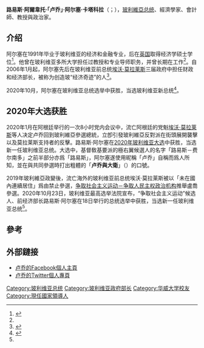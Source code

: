 {{noteTA
|1=zh-hans:珍妮娜;zh-hk:珍妮;zh-tw:珍妮;
|2=zh-hans:阿涅斯;zh-hk:阿涅兹;zh-tw:艾尼茲;
}}
{{redirect2|路易斯·阿爾塞|哥倫比亞足球運動員足球運動員|路易斯·阿爾塞 (運動員)}}
{{spanish name|阿尔塞|卡塔科拉}}
{{Infobox officeholder
| name = 卢乔·阿尔塞
| image = Luis Arce (23588020275) (cropped).jpg
| caption = 
| birth_name = 路易斯·阿爾韋托·阿尔塞·卡塔科拉
| office = [[玻利維亞總統|玻利維亞總統]]
| term_start =2020年11月8日
| term_end =
| predecessor = [[珍妮·艾尼茲|珍妮·艾尼茲]]（臨時）<br>[[埃沃·莫拉莱斯|埃沃·莫拉莱斯]]（正任）
| vicepresident       = {{link-qu|大衛·久盖万加|David Chuqiwanka}}
| office1 = 經濟與公共財經部長
| term_end1 = 2019年11月10日
| term_start1 = 2019年1月23日
| president1 = [[埃沃·莫拉莱斯|埃沃·莫拉莱斯]]
| term_start2 = 2006年1月23日
| term_end2 = 2017年6月24日
| president2 = [[埃沃·莫拉莱斯|埃沃·莫拉莱斯]]
| birth_date = {{birth date and age|1963|9|28|df=y}}
| birth_place = [[玻利維亞|玻利維亞]][[拉巴斯|拉巴斯]]
| death_date = 
| death_place = 
| party = [[爭取社會主義運動－爭取人民主權政治機構|爭取社會主義運動－爭取人民主權政治機構]]
| alma_mater = {{link-es|圣安德烈斯大学|Universidad Mayor de San Andrés}}<br>[[华威大学|华威大学]]
| signature  = Luis Arce signature.svg
}}{{中文譯名|putonghua=路易斯·阿尔塞|hongkong=卢乔·阿尔塞}}

'''路易斯·阿爾韋托·「卢乔」·阿尔塞·卡塔科拉'''（{{lang-es|Luis Alberto "Lucho" Arce Catacora}}；{{bd|1963年|9月28日||}}），[[玻利维亚总统|玻利維亞总统]]、經濟學家、會計師、教授與政治家。

== 介绍 ==
阿尔塞在1991年毕业于玻利维亚{{Internal link helper/es|圣安德烈斯大学|Universidad Mayor de San Andrés}}的经济和金融专业，后在[[英国|英国]]取得经济学硕士学位<ref name=":0">{{Cite web|title=（新闻人物）玻利维亚当选总统路易斯·阿尔塞|url=https://xw.qq.com/cmsid/20201024A05LKR00|accessdate=2020-10-26|author=|date=2020-10-24|format=|publisher=|agency=新华社利马|language=zh|archiveurl=https://web.archive.org/web/20210630091123/https://xw.qq.com/cmsid/20201024A05LKR00|archivedate=2021-06-30|dead-url=yes}}</ref>。他曾在玻利维亚多所大学担任过教授和专业导师职务，并曾长期在{{Internal link helper/es|玻利维亚中央银行|Banco Central de Bolivia}}工作<ref name=":0" />。自2006年1月起，阿尔塞先后在玻利维亚前总统[[埃沃·莫拉莱斯|埃沃·莫拉莱斯]]三届政府中担任财政和经济部长，被称为创造玻“经济奇迹”的人<ref name=":1">{{Cite web|title=阿尔塞当选玻利维亚新总统|url=http://www.xinhuanet.com/2020-10/24/c_1126651706.htm|accessdate=2020-10-26|author=|date=2020-10-24|format=|publisher=|agency=新华网|language=zh|archiveurl=https://web.archive.org/web/20201026145426/http://www.xinhuanet.com/2020-10/24/c_1126651706.htm|archivedate=2020-10-26|dead-url=no}}</ref>。

2020年10月，阿尔塞在玻利维亚总统选举中获胜，当选玻利维亚新总统<ref>{{Cite web|title=阿尔塞当选玻利维亚新总统|url=http://www.xinhuanet.com/photo/2020-10/24/c_1126652043.htm|accessdate=2020-10-26|author=|date=2020-10-24|format=|publisher=|agency=新华社|language=zh|archiveurl=https://web.archive.org/web/20201026150500/http://www.xinhuanet.com/photo/2020-10/24/c_1126652043.htm|archivedate=2020-10-26|dead-url=no}}</ref>。

== 2020年大选获胜 ==
{{Main|2020年玻利維亞大選}}
2020年1月在阿根廷举行的一次8小时党内会议中，流亡阿根廷的党魁[[埃沃·莫拉莱斯|埃沃·莫拉莱斯]]等人决定卢乔回到玻利維亞參選總統，立卽引發玻利維亞反對派在街頭展開襲擊以及莫拉莱斯支持者的反擊。路易斯·阿尔塞在[[2020年玻利维亚大选|2020年玻利维亚大选]]中获胜，当选新一任玻利维亚总统。大选中，基督敎基要派的極右翼候選人{{link-es|路易斯－费尔南多·卡马乔|Luis Fernando Camacho|卡马乔氏}}的名字「路易斯－费尔南多」之前半部分亦爲「路易斯」，阿尔塞遂使用昵稱「卢乔」自稱而爲人所知，並在與{{link-qu|大衛·久盖万加|David Chuqiwanka}}共同參選時打出粗體的「'''卢乔與大衛'''」（{{lang-es|{{zy|LUCHO|ᴘʀᴇsɪᴅᴇɴᴛᴇ}} {{zy|DAVID|ᴠɪᴄᴇ}}}}）的口號。

2019年玻利維亞政變後，流亡海外的玻利维亚前总统埃沃·莫拉莱斯被以「未在國內連續居住」爲由禁止參選，[[争取社会主义运动－争取人民主权政治机构|争取社会主义运动－争取人民主权政治机构]]推舉盧喬參選。2020年10月23日，玻利维亚最高选举法院宣布，“争取社会主义运动”候选人、前经济部长路易斯·阿尔塞在18日举行的总统选举中获胜，当选新一任玻利维亚总统<ref name=":1" />。

==參考==
{{reflist}}

==外部鏈接==
* [https://www.facebook.com/LuchoXBolivia/ 卢乔的Facebook個人主頁] {{Wayback|url=https://www.facebook.com/LuchoXBolivia/ |date=20201120162226 }}
* [https://twitter.com/luchoxbolivia 卢乔的Twitter個人專頁] {{Wayback|url=https://twitter.com/luchoxbolivia |date=20210223195919 }}

{{DEFAULTSORT: Arce, Lucho}}
[[Category:玻利维亚总统|Category:玻利维亚总统]]
[[Category:玻利维亚政府部长|Category:玻利维亚政府部长]]
[[Category:华威大学校友|Category:华威大学校友]]
[[Category:現任國家領導人|Category:現任國家領導人]]